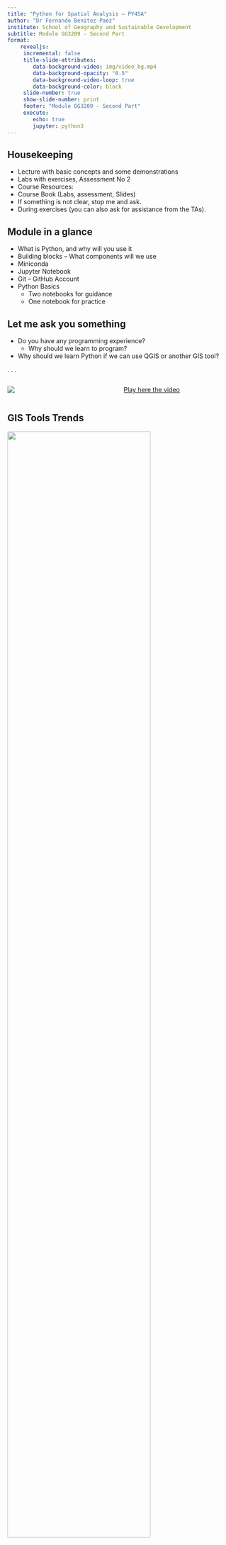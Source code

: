 ```yaml
---
title: "Python for Spatial Analysis – PY4SA"
author: "Dr Fernando Benitez-Paez"
institute: School of Geography and Sustainable Development
subtitle: Module GG3209 - Second Part
format: 
    revealjs:
     incremental: false
     title-slide-attributes:
        data-background-video: img/video_bg.mp4
        data-background-opacity: "0.5"
        data-background-video-loop: true
        data-background-color: black
     slide-number: true
     show-slide-number: print
     footer: "Module GG3209 - Second Part"
     execute:
        echo: true
        jupyter: python3
---
```


## Housekeeping

- Lecture with basic concepts and some demonstrations
- Labs with exercises, Assessment No 2
- Course Resources:
- Course Book (Labs, assessment, Slides)
- If something is not clear, stop me and ask.
- During exercises (you can also ask for assistance from the TAs).

## Module in a glance

- What is Python, and why will you use it
- Building blocks -- What components will we use
 - Miniconda
 - Jupyter Notebook
 - Git -- GitHub Account
- Python Basics
  - Two notebooks for guidance
  - One notebook for practice

## Let me ask you something

-   Do you have any programming experience?
    -   Why should we learn to program?
-   Why should we learn Python if we can use QGIS or another GIS tool?

. . .

::: columns
::: {.column width="50%"}
![](img/Picture1.png)
:::

::: {.column width="50%"}
[Play here the video](https://www.youtube.com/watch?v=Ct-lOOUqmyY&t=4s)
:::
:::

## GIS Tools Trends 

::: {layout-ncol="2"}
![](img/GISTools_Carto.png){width=80% fig-align=left}

:::{style="margin-top: 10em;"}
Python and R as the tools as the programming languages to master as `spatial data researcher`
:::

:::

::: footer
[What is Spatial Data Science| Carto](https://carto.com/what-is-spatial-data-science){preview-link="true" style="text-align: center"}
:::

## Failure

- `You will fail`, but that is ok, it is part of the process.
- `Don't be afraid` of it.
- Error messages are scary, I know, but they are useful as well

# Why Python

- A **free and open-sourced** scripting language that was commonly used to automate tasks (GIS world).
- Nowadays can be used to read, process and map spatial data. It uses a code structure, referred to as syntax, that is easy to read and understand.
- Syntax helps beginners to learn the language and helps professionals to minimise development and maintenance costs.
- Python has thousands of packages so that you can integrate a vast number of tools and programs.

## What makes a Python script?

:::{style="margin-bottom: 2em;"}
A Python script is a sequence of instructions. The structure and arrangement of the instructions are referred to as syntax. Python instructions use various language elements, including data types, statements, and functions.
:::

![](img/Picture6.png){width="874"}

## Why is it so powerful

-   Modules are collections of related code that contain variables, definitions, and instructions.
    -   These modules are organised into packages, which can be further grouped into libraries.
-   These libraries are typically specialised and enable you to perform higher-level tasks related to those specialities.
    -   For example, `Pandas` enables you to work with tabular data, `NumPy` grant the ability to make advanced mathematical and scientific computations, and `Matplotlib` allows you to visualise data graphically.

## Python Modes

There are many ways to write and run a python script:

-   Your terminal (Mac, Win, Linux)
-   Python scripts (.py) (Programs)
-   Ipython - Jupyter Notebook (.ipynb): Interactive, widely use in research
-   Google Colab (Cloud service, require a google account)
-   More...

# Demo No 1: {auto-animate="true"}

Running a python Script

```python
#| echo: true
a = 5
b = 4
c = a+b
```

# Demo No 1: {auto-animate="true"}

Running a python Script

```python
#| echo: true
#| output-location: fragment
a = 5
b = 4
c = a+b

print (c)
print ("Hello world")

```

# Conda - Miniconda {.smaller}

-   `Conda` is an open-source package and environment management system that runs on Windows, macOS, and Linux.
-   Conda easily creates, saves, loads and switches between environments on your local computer. It was created for Python programs but can package and distribute software for any language.
-   `Miniconda` is a minimal installer for conda. It is a small version of Anaconda that includes only conda, Python, the packages they depend on, and a small number of other useful packages, including pip, zlib and a few others.

# Jupyter Notebook (Lab) {.smaller}

::: columns
::: {.column width="40%"}
![](img/JupyterLab_pic.png){.border .border-thick}
:::

::: {.column width="60%"}
-   This is the python environment we will use to learn python and for our labs
-   Easy-to-use environment
-   Web-based
-   Combines both text and code into one
-   Come with a great number of useful packages
:::
:::

::: footer
Learn more: [Jupyter](https://quarto.org/docs/tools/jupyter-lab.html), [VS Code](https://quarto.org/docs/tools/vscode.html), [Text Editors](https://quarto.org/docs/tools/text-editors.html)
:::

## Jupyter Notebook Structure {.smaller}

![](img/JupyterStructure.png){.border .border-thick}

## Notebook Structure {.smaller}

![](img/notebook_structure.png){.border .border-thick}

# Markdown {.smaller}

Markdown is a lightweight markup language that you can use to add formatting elements to plaintext text documents. Created in 2004, Markdown is now one of the world's most popular markup languages.

![](img/markdown.png){.border .border-thick}

## Markdown Structure {.smaller}

::: {layout-ncol="2"}
-   Markdown can be used for everything
-   Markdown is portable
-   Markdown is platform-independent

![](img/markdown_structure.png){.border .border-thick}
:::

::: footer
[Basic Syntax \| Markdown Guide](https://www.markdownguide.org/){preview-link="true" style="text-align: center"}
:::

# Demo No 2:

Jupyter Lab

# GIT -- Version control {.smaller}

Git is open-source software for version control, which means that it tracks changes to your files as you work on them over time.

Similar to "track changes" feature in a word document, except you must choose which versions to include in the tracking---it is not automatic.

It can be tricky, and we may or may not have issues; it happens to everyone. Widely used in academia and industry.

# Github? {.smaller}

GitHub is a web-based version control system which uses Git, the open-source version control software. It provides a place for developers to host and share their projects --- a space to save earlier iterations and collaborate with other developers, colleagues, or co-workers.

It can be used even to host websites, research projects, portfolios, data, and more.

It is widely popular and can be a way to get a job nowadays in the GIScience field.

## How does it work {.smaller}

![](img/git_1.png){.absolute top="70" left="-17" height="16.04cm" weight="7.48cm"}

![](img/git2.png){.absolute .fragment top="300" left="238" width="3.92cm" height="10.2cm"}

![](img/git3.png){.absolute .fragment top="70" left="371" height="15.87cm" width="8.41cm"}

![](img/git4.png){.absolute .fragment top="70" right="-60" height="15.62cm" width="10.2cm"}

![](img/git5.png){.absolute .fragment bottom="6" right="89" height="4.53cm" width="22.71cm"}

## Terminology {.smaller .scrollable}

-   **Repository:** Is a project (a folder) containing files and sub-folders. A repository tracks versions of files and folders.
-   **Branch:** A branch is a parallel version of your repository. By default, your repository has one branch named main and is considered the definitive branch. You can use branches to have different project versions at once.
-   **Clone:** Local copy of a repository stored on the cloud. Clones can be synced up with their originals in the GitHub repository.
-   **Commit:** A commit is a set of changes to the files and folders in your project. A commit exists in a branch.
-   **Fork:** "Forking" is when you copy another user's repository to your account. You can make any changes to your forked copy, leaving the original unaffected. 
-   **Pull/push:** Merging changes made to the repository files into the local copy you're working on is called "pulling." A "push" is the reverse --- updating the repository files with changes you've made to your local copy.
-   **Pull request:** Collaboration happens on a pull request. The pull request shows the changes in your branch to other people. This pull request will keep the changes you just made on your branch and propose applying them to the main branch.
-   **Merge:** A merge adds the changes in your pull request and branch into the main branch

# Demo No 3:

Git and GitHub

# Recipe (Ingredients) for this course {.smaller}

-   Python (ideally v3.10)
-   Conda, more specifically MiniConda
-   Jupyter Notebook Lab
-   Git -- GitHub Account

Lot of attractive packages **(it's like the seasoning)** Like in any recipe, the right ingredients define the dish's success; In here; installing your components appropriately will help run the python scripts correctly.

# Python Basics {.smaller}

::: columns
::: {.column width="60%"}
-  Variables
-  Types of variables (*this is particularly important*)
-  Arithmetic operators
-  Boolean logic
-  Strings (Text)
-  Printing (*The initial way of debugging*)
-  Comments (*The best investment of your coding time, trust me*)
:::

::: {.column width="40%"}
![](img/again.gif)
:::
:::

## As simple as a calculator

Let us calculate the distance between `U St Andrews` and `Edinburgh`, but in `kms`

```python
#| echo: true
#| output-location: fragment

53.2 * 1.609344
```

## Variables

-   Great calculator, but how can we make it store values?
-   Do this by defining variables
-   Can later be called by the variable name
-   Variable names are case-sensitive and unique

```python
#| echo: true
#| output-location: fragment

DistanceStAndrewsToEDI = 53.2
MilesToKm = 1.609344
DistanceFromStAndrewsToEDI = DistanceStAndrewsToEDI * MilesToKm
DistanceFromStAndrewsToEDI

```

## Variables

We can now reuse the variable `MileToKms` in the next cell without having to define it again!

::: {layout-nrow="1" style="margin-bottom: 0.3em;"}
![](img/variables_python.png){width="50%" fig-align="center"}
:::

```python
#| echo: true
#| output-location: fragment

MarathonDistanceInMiles = 26.219
MarathonDistanceInKms = MilesToKm * MarathonDistanceInMiles
MarathonDistanceInKms
```

::: footer
[Learn more: What is a Variable](https://stevenpcurtis.medium.com/what-is-a-variable-3447ac1331b9)
:::

## Types of variable

::: {style="margin-bottom: 0.9em;"}
Variables actually `have a type`, which defines the way it is stored. The basic types are:
:::

::: {layout-nrow="1" style="margin-bottom: 0.3em; max-width: 90%"}
![](img/types_variable.png)
:::

## Why this is important {.smaller}

::: {layout-nrow="1" style="margin-left: 4em; margin-right: 4em;"}
![](img/error_variable.png)
:::

:::{.callout-tip collapse="false" appearance="minimal"}
**To remember!** We can't do arithmetic operations on variables of different types. Therefore, make sure that you are always aware of your variables types! You can find the type of a variable by adding `type()`. For example: `type(x)`.
:::

```python
#| echo: true
#| output-location: fragment
x = 10
type(x)
```

## Casting types

**Luckily**, Python offers us a way of converting variables to different types!

*Casting* -- the operation of converting a variable to a different type

```python

#| echo: true
#| output-location: fragment

y = '20'
a = x + int(y)
print(a)

```

Similar methods exist for other data types: `int()`, `float()`, `str()`

# Quiz

What would be the result?

```python

#| echo: true
#| output-location: fragment
x = '10'
y = '20'
x+y
```

## Operations 
(Arithmetic, Logical, Comparison)

::: r-stack
![](img/operators.png){.fragment .fade-in-then-out fig-align="center" width="50%"}

![](img/comparison_operators.png){.fragment .fade-in-then-out fig-align="center" width="60%"}

![](img/LogicalOperators.png){.fragment .fade-in-then-out fig-align="center" width="70%"}
:::

## List

- Allow to store multiple numbers, strings, or booleans in a single variable.
- Square brackets are used to denote lists. Items in a **list** are ordered, indexed, and allow for duplicate members. 
- Indexing starts at 0.

```python
#| echo: true
#| output-location: column-fragment
lst1 = [6, 7, 8, 9, 11, 2, 0]
lst2 = ["A", "B", "C"]
lst3 = [True, False, True]
print(lst1[0])
print(lst1[0:3])
print(lst2[-4:-1])
```

## Dictionaries {auto-animate="true"}

Are unordered, changeable, indexed, and do not allow duplicate elements. In contrast to lists each **value** is also assigned with **key**.

::: {.callout-tip collapse="false"}
Values can be selected using the **associated key**. You can also use the key to define a value to change.
:::

```.python
cls = {"code": "GG3209", "Name":"Spatial Analysis with Python"}
print(cls)
print(cls["Name"])
cls["code"] = 461
print(cls)
```

## Dictionaries {auto-animate="true"}

Are unordered, changeable, indexed, and do not allow duplicate elements. In contrast to lists each **value** is also assigned with **key**.

::: {.callout-tip collapse="false" appearance="default"}
Values can be selected using the **associated key**. You can also use the key to define a value to change.
:::

```python
#| echo: true
#| output-location: fragment
cls = {"code": "GG3209", "Name":"Spatial Analysis with Python"}
print(cls)
print(cls["Name"])
cls["code"] = 461
print(cls)
```

## Arrays
Similar to **lists**; however, they must be `declared`. In this course, we will primarily work with **NumPy** arrays, which will be discussed in more detail in a later module.

```python
#| echo: true
#| output-location: fragment
my_array = [1, 2, 3, 4]
print(my_array)

print(my_array[0])   # Output: 1
print(my_array[2])   # Output: 3
my_array[1] = 7

print(my_array)

```

## Commenting

- Useful when you want to remove the code from execution but not permanently
- *Useful* when your code needs further explanation. Whether for you or anybody else.
- Comments in Python are done with `#`

```.python
### You can comment before the lines
a=3 # You can comment next to the line
b=5
# After the lines
'''
This is a multiline
comment.
'''
```

# Lab No 1

- Install your python environment and run the initial scripts.
- Ask us anything. Ask among yourselves as well
- Do not freak out; failure is progress!

# References {.unnumbered}

::: {#refs}

:::